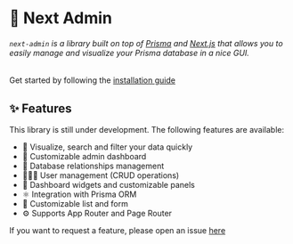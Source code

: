 # 🧞 Next Admin

###### `next-admin` is a library built on top of [Prisma](https://www.prisma.io/) and [Next.js](https://nextjs.org/) that allows you to easily manage and visualize your Prisma database in a nice GUI.

Get started by following the [installation guide](/docs/getting-started)

## ✨ Features

This library is still under development. The following features are available:

- 👀 Visualize, search and filter your data quickly
- 💅 Customizable admin dashboard
- 💽 Database relationships management
- 👩🏻‍💻 User management (CRUD operations)
- 🎨 Dashboard widgets and customizable panels
- ⚛️ Integration with Prisma ORM
- 👔 Customizable list and form
- ⚙️ Supports App Router and Page Router

If you want to request a feature, please open an issue [here](https://github.com/sseuniverse/next-admin/issues/new/choose)
